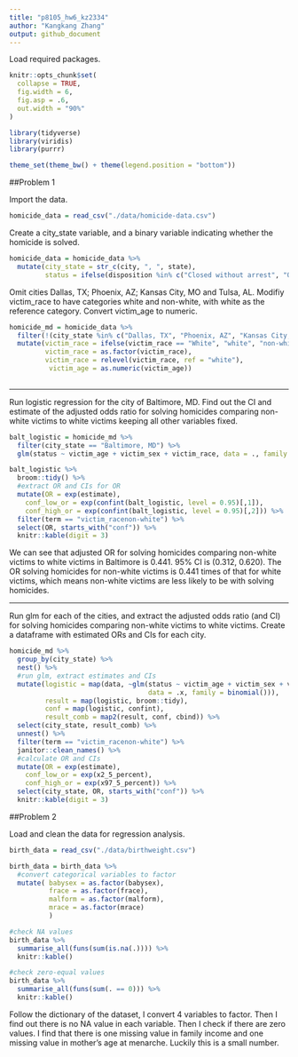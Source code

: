 ```yaml
---
title: "p8105_hw6_kz2334"
author: "Kangkang Zhang"
output: github_document
---
```


Load required packages.

```r
knitr::opts_chunk$set(
  collapse = TRUE,
  fig.width = 6,
  fig.asp = .6,
  out.width = "90%"
)

library(tidyverse)
library(viridis)
library(purrr)

theme_set(theme_bw() + theme(legend.position = "bottom"))
```


##Problem 1

Import the data. 
```r
homicide_data = read_csv("./data/homicide-data.csv")
```

Create a city_state variable, and a binary variable indicating whether the homicide is solved. 

```r
homicide_data = homicide_data %>% 
  mutate(city_state = str_c(city, ", ", state),
         status = ifelse(disposition %in% c("Closed without arrest", "Open/No arrest"), 0, 1))
```

Omit cities Dallas, TX; Phoenix, AZ; Kansas City, MO and Tulsa, AL. Modifiy victim_race to have categories white and non-white, with white as the reference category. Convert victim_age to numeric.

```r
homicide_md = homicide_data %>% 
  filter(!(city_state %in% c("Dallas, TX", "Phoenix, AZ", "Kansas City, MO", "Tulsa, AL"))) %>% 
  mutate(victim_race = ifelse(victim_race == "White", "white", "non-white"),
         victim_race = as.factor(victim_race), 
         victim_race = relevel(victim_race, ref = "white"),
          victim_age = as.numeric(victim_age))
  
```

---

Run logistic regression for the city of Baltimore, MD. Find out the CI and estimate of the adjusted odds ratio for solving homicides comparing non-white victims to white victims keeping all other variables fixed.

```r
balt_logistic = homicide_md %>% 
  filter(city_state == "Baltimore, MD") %>% 
  glm(status ~ victim_age + victim_sex + victim_race, data = ., family = binomial())

balt_logistic %>% 
  broom::tidy() %>%
  #extract OR and CIs for OR
  mutate(OR = exp(estimate),
    conf_low_or = exp(confint(balt_logistic, level = 0.95)[,1]),
    conf_high_or = exp(confint(balt_logistic, level = 0.95)[,2])) %>% 
  filter(term == "victim_racenon-white") %>% 
  select(OR, starts_with("conf")) %>% 
  knitr::kable(digit = 3)
```

We can see that adjusted OR for solving homicides comparing non-white victims to white victims in Baltimore is 0.441. 95% CI is (0.312, 0.620). The OR solving homicides for non-white victims is 0.441 times of that for white victims, which means non-white victims are less likely to be with solving homicides.

---

Run glm for each of the cities, and extract the adjusted odds ratio (and CI) for solving homicides comparing non-white victims to white victims. Create a dataframe with estimated ORs and CIs for each city.

```r
homicide_md %>% 
  group_by(city_state) %>% 
  nest() %>%
  #run glm, extract estimates and CIs
  mutate(logistic = map(data, ~glm(status ~ victim_age + victim_sex + victim_race, 
                                   data = .x, family = binomial())),
         result = map(logistic, broom::tidy),
         conf = map(logistic, confint), 
         result_comb = map2(result, conf, cbind)) %>%
  select(city_state, result_comb) %>% 
  unnest() %>%
  filter(term == "victim_racenon-white") %>%
  janitor::clean_names() %>%
  #calculate OR and CIs
  mutate(OR = exp(estimate),
    conf_low_or = exp(x2_5_percent),
    conf_high_or = exp(x97_5_percent)) %>% 
  select(city_state, OR, starts_with("conf")) %>% 
  knitr::kable(digit = 3)
```

##Problem 2

Load and clean the data for regression analysis.

```r
birth_data = read_csv("./data/birthweight.csv")

birth_data = birth_data %>%
  #convert categorical variables to factor
  mutate( babysex = as.factor(babysex),
          frace = as.factor(frace),
          malform = as.factor(malform),
          mrace = as.factor(mrace)
          )

#check NA values
birth_data %>% 
  summarise_all(funs(sum(is.na(.)))) %>% 
  knitr::kable()

#check zero-equal values
birth_data %>% 
  summarise_all(funs(sum(. == 0))) %>% 
  knitr::kable()

```

Follow the dictionary of the dataset, I convert 4 variables to factor. Then I find out there is no  NA value in each variable. Then I check if there are zero values. I find that there is one missing value in family income and one missing value in mother’s age at menarche. Luckily this is a small number.


